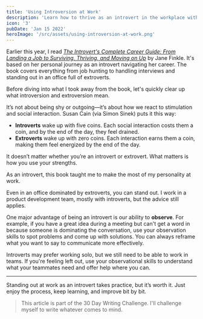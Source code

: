 ```yaml
---
title: 'Using Introversion at Work'
description: 'Learn how to thrive as an introvert in the workplace with practical tips from The Introvert's Complete Career Guide. Leverage your observation skills and stand out, even in an office full of extroverts!'
icon: '3'
pubDate: 'Jan 15 2022'
heroImage: '/src/assets/using-introversion-at-work.png'
---
```


Earlier this year, I read *[The Introvert's Complete Career Guide: From Landing a Job to Surviving, Thriving, and Moving on Up](https://www.goodreads.com/book/show/40175457-the-introvert-s-complete-career-guide)* by Jane Finkle. It's based on her personal journey as an introvert navigating her career. The book covers everything from job hunting to handling interviews and standing out in an office full of extroverts.

Before diving into what I took away from the book, let's quickly clear up what introversion and extroversion mean.

It’s not about being shy or outgoing—it’s about how we react to stimulation and social interaction. Susan Cain (via Simon Sinek) puts it this way:

- **Introverts** wake up with five coins. Each social interaction costs them a coin, and by the end of the day, they feel drained.
- **Extroverts** wake up with zero coins. Each interaction earns them a coin, making them feel energized by the end of the day.

It doesn’t matter whether you’re an introvert or extrovert. What matters is how you use your strengths.

As an introvert, this book taught me to make the most of my personality at work.

Even in an office dominated by extroverts, you can stand out. I work in a product development team, mostly with introverts, but the advice still applies.

One major advantage of being an introvert is our ability to **observe**. For example, if you have a great idea during a meeting but can't get a word in because someone is dominating the conversation, use your observation skills to spot problems and come up with solutions. You can always reframe what you want to say to communicate more effectively.

Introverts may prefer working solo, but we still need to be able to work in teams. If you're feeling left out, use your observational skills to understand what your teammates need and offer help where you can.

---

Standing out at work as an introvert takes practice, but it’s worth it. Just enjoy the process, keep learning, and improve bit by bit.

> This article is part of the 30 Day Writing Challenge. I'll challenge myself to write whatever comes to mind.
